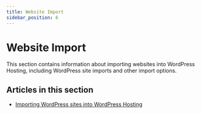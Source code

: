 ```yaml
---
title: Website Import
sidebar_position: 6
---
```


# Website Import

This section contains information about importing websites into WordPress Hosting, including WordPress site imports and other import options.

## Articles in this section

- [Importing WordPress sites into WordPress Hosting](/vendasta-products/vendasta-products-website/vendasta-products-website-import/importing-wordpress-sites)